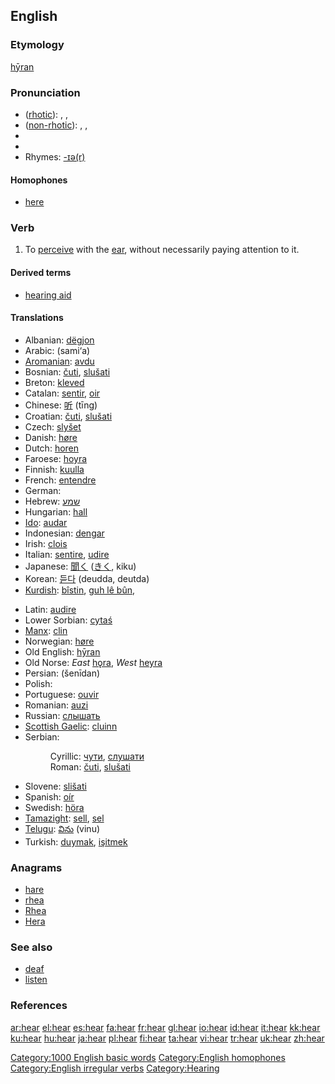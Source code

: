 {{wikipedia}}
==English==

{{rank|state|says|wife|306|hear|least|person|case}}

===Etymology===
{{OE.}} [[hyran|hȳran]]

===Pronunciation===
* ([[rhotic]]): {{AHD|hēr}}, {{IPA|/hiːɹ/}}, {{SAMPA|/hi:r/}}
* ([[non-rhotic]]): {{AHD|hēə(r)}}, {{IPA|/hiːə(ɹ)/}}, {{SAMPA|/hi:@(r)/}}
* {{audio|en-gb-hear.ogg|Audio (RP)}}
* {{audio|en-us-hear.ogg|Audio (US)}}
* Rhymes: [[Rhymes:English:-ɪə(r)|-ɪə(r)]]

====Homophones====
*[[here]]

===Verb===
{{en-verb|hears|hearing|heard}}

# To [[perceive]] with the [[ear]], without necessarily paying attention to it.

====Derived terms====
*[[hearing aid]]

====Translations====
{{top}}
*Albanian: [[dëgjon]]
*Arabic: {{ARchar|[[سمع]]}} (sami‘a)
*[[Aromanian]]: [[avdu]]
*Bosnian: [[čuti]], [[slušati]]
*Breton: [[kleved]]
*Catalan: [[sentir]], [[oir]]
*Chinese: [[听]] (tīng)
*Croatian: [[čuti]], [[slušati]]
*Czech: [[slyšet]]
*Danish: [[høre]]
*Dutch: [[horen]]
*Faroese: [[hoyra]]
*Finnish: [[kuulla]]
*French: [[entendre]]
*German: {{t|de|hören}}
*Hebrew: [[שמע]]
*Hungarian: [[hall]]
*[[Ido]]: [[audar]]
*Indonesian: [[dengar]]
*Irish: [[clois]]
*Italian: [[sentire]], [[udire]]
*Japanese: [[聞く]] ([[きく]], kiku)
*Korean: [[듣다]] (deudda, deutda) 
*[[Kurdish]]: [[bîstin]], [[guh lê bûn]], {{KUchar|[[بیستن]]}}
{{mid}}
*Latin: [[audire]]
*Lower Sorbian: [[cytaś]]
*[[Manx]]: [[clin]]
*Norwegian: [[høre]]
*Old English: [[hyran|hȳran]]
*Old Norse: ''East'' [[hǫra]], ''West'' [[heyra]]
*Persian: {{FAchar|[[شنیدن]]}} (šenīdan)
*Polish: {{t|pl|słyszeć}}
*Portuguese: [[ouvir]]
*Romanian: [[auzi]]
*Russian: [[слышать]]
*[[Scottish Gaelic]]: [[cluinn]]
*Serbian:
*:Cyrillic: [[чути]], [[слушати]]
*:Roman: [[čuti]], [[slušati]]
*Slovene: [[slišati]]
*Spanish: [[oír]]
*Swedish: [[höra]]
*[[Tamazight]]: [[sell#Tamazight|sell]], [[sel]]
*[[Telugu]]: [[విను]] (vinu)
*Turkish: [[duymak]], [[işitmek]]

{{bottom}}

===Anagrams===
*[[hare]]
*[[rhea]]
*[[Rhea]]
*[[Hera]]

===See also===
*[[deaf]]
*[[listen]]

===References===
{{R:Century 1911}}
{{R:Webster 1913}}

[[Category:1000 English basic words]]
[[Category:English homophones]]
[[Category:English irregular verbs]]
[[Category:Hearing]]

[[ar:hear]]
[[el:hear]]
[[es:hear]]
[[fa:hear]]
[[fr:hear]]
[[gl:hear]]
[[io:hear]]
[[id:hear]]
[[it:hear]]
[[kk:hear]]
[[ku:hear]]
[[hu:hear]]
[[ja:hear]]
[[pl:hear]]
[[fi:hear]]
[[ta:hear]]
[[vi:hear]]
[[tr:hear]]
[[uk:hear]]
[[zh:hear]]